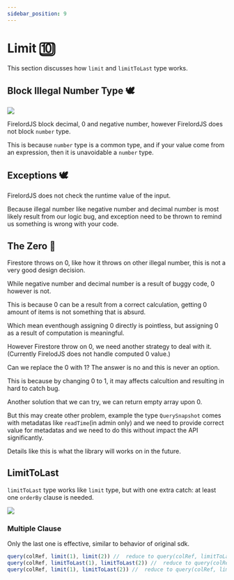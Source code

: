 ```yaml
---
sidebar_position: 9
---
```


# Limit 🔟

This section discusses how `limit` and `limitToLast` type works.


## Block Illegal Number Type 🕊️

<Image
	src="https://github.com/tylim88/FirelordJSDoc/blob/main/static/img/limit1.png?raw=true"
	text="limit"
/>

FirelordJS block decimal, 0 and negative number, however FirelordJS does not block `number` type.

This is because `number` type is a common type, and if your value come from an expression, then it is unavoidable a `number` type.

## Exceptions 🕊️

FirelordJS does not check the runtime value of the input.

Because illegal number like negative number and decimal number is most likely result from our logic bug, and exception need to be thrown to remind us something is wrong with your code.

## The Zero 🦤

Firestore throws on 0, like how it throws on other illegal number, this is not a very good design decision.

While negative number and decimal number is a result of buggy code, 0 however is not.

This is because 0 can be a result from a correct calculation, getting 0 amount of items is not something that is absurd.

Which mean eventhough assigning 0 directly is pointless, but assigning 0 as a result of computation is meaningful.

However Firestore throw on 0, we need another strategy to deal with it.(Currently FirelodJS does not handle computed 0 value.)

Can we replace the 0 with 1? The answer is no and this is never an option.

This is because by changing 0 to 1, it may affects calcultion and resulting in hard to catch bug.

Another solution that we can try, we can return empty array upon 0.

But this may create other problem, example the type `QuerySnapshot` comes with metadatas like `readTime`(in admin only) and we need to provide correct value for metadatas and we need to do this without impact the API significantly.

Details like this is what the library will works on in the future.

## LimitToLast

`limitToLast` type works like `limit` type, but with one extra catch: at least one `orderBy` clause is needed.

<Image
	src="https://github.com/tylim88/FirelordJSDoc/blob/main/static/img/limit2.png?raw=true"
	text="limitToLast"
/>

### Multiple Clause

Only the last one is effective, similar to behavior of original sdk.

```ts
query(colRef, limit(1), limit(2)) //  reduce to query(colRef, limitToLast(2))
query(colRef, limitToLast(1), limitToLast(2)) //  reduce to query(colRef, limitToLast(2))
query(colRef, limit(1), limitToLast(2)) //  reduce to query(colRef, limitToLast(2))
```
